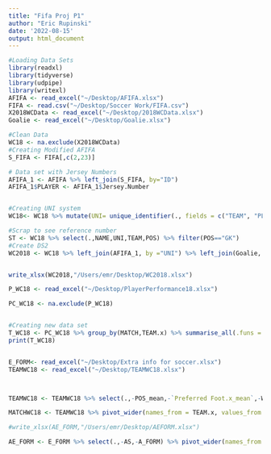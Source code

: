 ```yaml
---
title: "Fifa Proj P1"
author: "Eric Rupinski"
date: '2022-08-15'
output: html_document
---
```


```r
#Loading Data Sets
library(readxl)
library(tidyverse)
library(udpipe)
library(writexl)
AFIFA <- read_excel("~/Desktop/AFIFA.xlsx")
FIFA <- read.csv("~/Desktop/Soccer Work/FIFA.csv")
X2018WCData <- read_excel("~/Desktop/2018WCData.xlsx")
Goalie <- read_excel("~/Desktop/Goalie.xlsx")

#Clean Data
WC18 <- na.exclude(X2018WCData)
#Creating Modified AFIFA
S_FIFA <- FIFA[,c(2,23)]

# Data set with Jersey Numbers
AFIFA_1 <- AFIFA %>% left_join(S_FIFA, by="ID")
AFIFA_1$PLAYER <- AFIFA_1$Jersey.Number


#Creating UNI system
WC18<- WC18 %>% mutate(UNI= unique_identifier(., fields = c("TEAM", "PLAYER")))

#Scrap to see reference number
ST <- WC18 %>% select(.,NAME,UNI,TEAM,POS) %>% filter(POS=="GK")
#Create DS2
WC2018 <- WC18 %>% left_join(AFIFA_1, by ="UNI") %>% left_join(Goalie, by="UNI") %>% select(.,-PLAYER.x,-NAME,-(ID.x:TEAM.y),-(Club.x:Special.x),-InternationalReputation,-Position.x,-Height.x,-(LS.x:RB.x),-(Jersey.Number:Nationality),-(Club.y:Special.y),-(Position.y:Height.y),-(LS.y:RB.y)) %>% rename(.,RC = 'Release Clause') %>% rename(., RF = 'Real Face') %>%rename(., IR='International Reputation') %>%select(., -RF,-RC,-IR)


write_xlsx(WC2018,"/Users/emr/Desktop/WC2018.xlsx")

P_WC18 <- read_excel("~/Desktop/PlayerPerformance18.xlsx")

PC_WC18 <- na.exclude(P_WC18)


#Creating new data set
T_WC18 <- PC_WC18 %>% group_by(MATCH,TEAM.x) %>% summarise_all(.funs = c(mean="mean"))
print(T_WC18)


E_FORM<- read_excel("~/Desktop/Extra info for soccer.xlsx")
TEAMWC18 <- read_excel("~/Desktop/TEAMWC18.xlsx")



TEAMWC18 <- TEAMWC18 %>% select(.,-POS_mean,-`Preferred Foot.x_mean`,-WorkRate_mean,)

MATCHWC18 <- TEAMWC18 %>% pivot_wider(names_from = TEAM.x, values_from = c(PC_mean:GKReflexes.x_mean))

#write_xlsx(AE_FORM,"/Users/emr/Desktop/AEFORM.xlsx")

AE_FORM <- E_FORM %>% select(.,-AS,-A_FORM) %>% pivot_wider(names_from = TEAM.x, values_from = c(HS,H_FORM))

```

